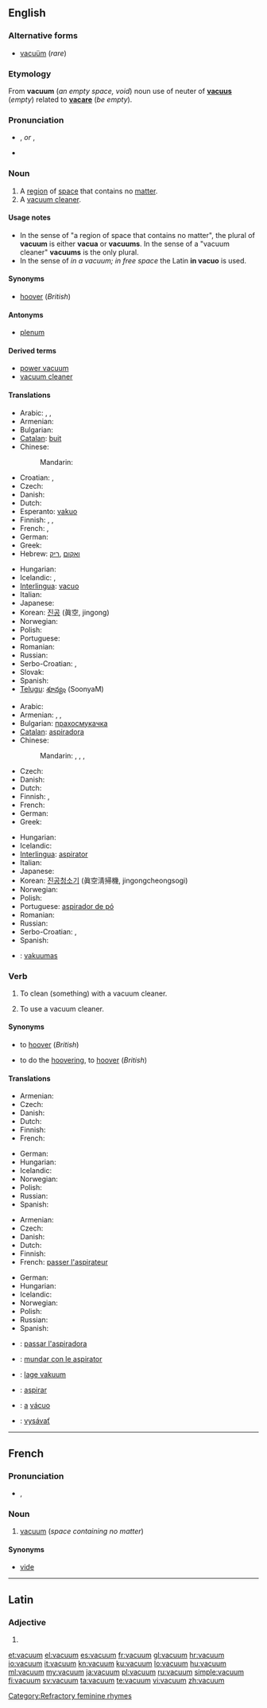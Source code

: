 ==English==

===Alternative forms===
* [[vacuüm]] (''rare'')

===Etymology===
From {{etyl|la}} '''vacuum''' (''an empty space, void'') noun use of neuter of '''[[vacuus]]''' (''empty'') related to '''[[vacare]]''' (''be empty'').

===Pronunciation===
* {{IPA|/ˈvækjuəm/}}, {{SAMPA|/"v{kju@m/}} ''or'' {{IPA|/ˈvækjuːm/}}, {{SAMPA|/"v{kju:m/}}
* {{audio|En-us-vacuum.ogg|Audio (US)}}

===Noun===
{{wikipedia}}
{{en-noun|pl2=vacua}} {{italbrac|see [[#Usage notes|usage notes]]}}

# A [[region]] of [[space]] that contains no [[matter]].
# A [[vacuum cleaner]].

====Usage notes====
* In the sense of "a region of space that contains no matter", the plural of '''vacuum''' is either '''vacua''' or '''vacuums'''. In the sense of a "vacuum cleaner" '''vacuums''' is the only plural.
* In the sense of ''in a vacuum; in free space'' the Latin '''in vacuo''' is used.

====Synonyms====
* {{sense|vacuum cleaner}} [[hoover]] (''British'')

====Antonyms====
* {{sense|region of space that contains no matter}} [[plenum]]

====Derived terms====
* [[power vacuum]]
* [[vacuum cleaner]]

====Translations====
{{trans-top|region of space that contains no matter}}
* Arabic: {{t|ar|خلاء|m|tr=khalaa'}},  {{t|ar|فراغ|m|tr=faraagh}},  {{t|ar|فضاء|m|tr=faDaa'}}
* Armenian: {{t-|hy|վակուում|tr=vakuum}}
* Bulgarian: {{t+|bg|вакуум|m|tr=vakuum}}
* [[Catalan]]: [[buit]] {{m}}
* Chinese:
*: Mandarin: {{t-|cmn|真空|tr=zhēnkōng|sc=Hani}}
* Croatian: {{t-|hr|vakuum|m}}, {{t-|hr|vakum|m}}
* Czech: {{t+|cs|vakuum|n}}
* Danish: {{t-|da|vakuum|n}}
* Dutch: {{t+|nl|vacuüm|n}}
* Esperanto: [[vakuo]]
* Finnish: {{t+|fi|tyhjiö}}, {{t-|fi|vakuumi}}, {{t-|fi|tyhjö}}
* French: {{t+|fr|vide|m}}, {{t+|fr|vacuum|m}}
* German: {{t+|de|Vakuum|n}}
* Greek: {{t+|el|κενό|n|tr=kenó}}
* Hebrew: [[ואקום]] {{m}} ,[[ריק]] {{m}}
{{trans-mid}}
* Hungarian: {{t+|hu|vákuum}}
* Icelandic: {{t+|is|lofttæmi|n}}, {{t+|is|lofttóm|n}}
* [[Interlingua]]: [[vacuo]]
* Italian: {{t+|it|vuoto|m}}
* Japanese: {{t+|ja|真空|tr=しんくう, shinkū}}
* Korean: [[진공]] (眞空, jingong)
* Norwegian: {{t+|no|vakuum|n}}
* Polish: {{t+|pl|próżnia|f}}
* Portuguese: {{t+|pt|vácuo|m}}
* Romanian: {{t+|ro|vid|n}}
* Russian: {{t+|ru|вакуум|m|tr=vákuum}}
* Serbo-Croatian: {{t|sh|vakuum|xs=Serbo-Croatian}},  {{t|sh|zrakoprazan prostor|xs=Serbo-Croatian}}
* Slovak: {{t-|sk|vákuum}}
* Spanish: {{t+|es|vacío|m}}
* [[Telugu]]: [[శూన్యం]] (SoonyaM)
{{trans-bottom}}

{{trans-top|vacuum cleaner}}
* Arabic: {{t|ar|مكنسة كهربائية|f|tr=miknasa kahraba'íyya}}
* Armenian: {{t-|hy|փոշեկուլ|tr=p'ošekul}}, {{t-|hy|փոշեծծիչ|tr=p'ošeççič}}, {{t-|hy|պիլասոս|tr=pilasos}}
* Bulgarian: [[прахосмукачка]] {{f}}
* [[Catalan]]: [[aspiradora]] {{f}}
* Chinese:
*: Mandarin: {{t|cmn|吸塵器|sc=Hani}},  {{t|cmn|吸尘器|tr=xīchénqì|sc=Hani}},  {{t|cmn|真空吸塵器|sc=Hani}},  {{t|cmn|真空吸尘器|tr=zhēnkōng xīchénqì|sc=Hani}}
* Czech: {{t-|cs|vysavač|m}}
* Danish: {{t+|da|støvsuger|c}}
* Dutch: {{t+|nl|stofzuiger|m}}
* Finnish: {{t+|fi|imuri}}, {{t+|fi|pölynimuri}}
* French: {{t+|fr|aspirateur|m}}
* German: {{t+|de|Staubsauger|m}}
* Greek: {{t+|el|ηλεκτρική σκούπα|f|tr=ilektrikí skoúpa}}
{{trans-mid}}
* Hungarian: {{t+|hu|porszívó}}
* Icelandic: {{t-|is|ryksuga|f}}
* [[Interlingua]]: [[aspirator#Interlingua|aspirator]]
* Italian: {{t+|it|aspirapolvere|m}}
* Japanese: {{t-|ja|掃除機|tr=そうじき, sōjiki}}
* Korean: [[진공청소기]] (眞空淸掃機, jingongcheongsogi)
* Norwegian: {{t-|no|støvsuger}}
* Polish: {{t+|pl|odkurzacz|m}}
* Portuguese: [[aspirador de pó]] {{m}}
* Romanian: {{t-|ro|aspirator|n}}
* Russian: {{t+|ru|пылесос|m|tr=pylesós}}
* Serbo-Croatian: {{t|sh|usisač|xs=Serbo-Croatian}},  {{t|sh|usisavač|xs=Serbo-Croatian}}
* Spanish: {{t-|es|aspiradora|f}}
{{trans-bottom}}

{{checktrans-top}}
{{trans-mid}}
* {{ttbc|Lithuanian}}: [[vakuumas]] {{m}}
{{trans-bottom}}

===Verb===
{{en-verb}}

# {{transitive}} To clean (something) with a vacuum cleaner.
# {{intransitive}} To use a vacuum cleaner.

====Synonyms====
* {{sense|transitive sense}} to [[hoover]] (''British'')
* {{sense|intransitive sense}} to do the [[hoovering]], to [[hoover]] (''British'')

====Translations====
{{trans-top|transitive: to clean with a vacuum cleaner}}
* Armenian: {{t-|hy|պիլասոս անել|tr=pilasos anel}}
* Czech: {{t-|cs|vysát}}
* Danish: {{t|da|støvsuge}}
* Dutch: {{t+|nl|stofzuigen}}
* Finnish: {{t+|fi|imuroida}}
* French: {{t|fr|passer l'aspirateur}}
{{trans-mid}}
* German: {{t-|de|staubsaugen}}
* Hungarian: {{t-|hu|porszívózik}}
* Icelandic: {{t-|is|ryksuga}}
* Norwegian: {{t|no|støvsuge}}
* Polish: {{t|pl|odkurzać}}
* Russian: {{t|ru|пылесосить|tr=pylesósit'}} {{impf}}
* Spanish: {{t+|es|aspirar}}
{{trans-bottom}}

{{trans-top|transitive: to use a vacuum cleaner}}
* Armenian: {{t-|hy|պիլասոս անել|tr=pilasos anel}}
* Czech: {{t-|cs|vysát}}
* Danish: {{t|da|støvsuge}}
* Dutch: {{t+|nl|stofzuigen}}
* Finnish: {{t+|fi|imuroida}}
* French: [[passer l'aspirateur]]
{{trans-mid}}
* German: {{t-|de|staubsaugen}}
* Hungarian: {{t-|hu|porszívózik}}
* Icelandic: {{t-|is|ryksuga}}
* Norwegian: {{t|no|støvsuge}}
* Polish: {{t|pl|odkurzać}}
* Russian: {{t|ru|пылесосить|tr=pylesósit'}} {{impf}}
* Spanish: {{t+|es|aspirar}}
{{trans-bottom}}

{{checktrans-top}}
* {{ttbc|ca}}: [[passar l'aspiradora]]
* {{ttbc|ia}}: [[mundar con le aspirator]]
* {{ttbc|no}}: [[lage vakuum]]
* {{ttbc|pt}}: [[aspirar]]
* {{ttbc|pt}}: [[a]] [[vácuo]]
* {{ttbc|sk}}: [[vysávať]]
{{trans-bottom}}

[[Category:Refractory feminine rhymes]]

----

==French==

===Pronunciation===
* {{IPA|/va.kɥɔm/|lang=fr}}, {{SAMPA|/va.kHOm/}}

===Noun===
{{fr-noun|m}}

# [[vacuum]] (''space containing no matter'')

====Synonyms====
* [[vide#French|vide]]

----

==Latin==

===Adjective===
{{la-adj-form|vacuum}}

# {{inflection of|vacuus|vacuus|nom|n|s|lang=la}}

[[et:vacuum]]
[[el:vacuum]]
[[es:vacuum]]
[[fr:vacuum]]
[[gl:vacuum]]
[[hr:vacuum]]
[[io:vacuum]]
[[it:vacuum]]
[[kn:vacuum]]
[[ku:vacuum]]
[[lo:vacuum]]
[[hu:vacuum]]
[[ml:vacuum]]
[[my:vacuum]]
[[ja:vacuum]]
[[pl:vacuum]]
[[ru:vacuum]]
[[simple:vacuum]]
[[fi:vacuum]]
[[sv:vacuum]]
[[ta:vacuum]]
[[te:vacuum]]
[[vi:vacuum]]
[[zh:vacuum]]